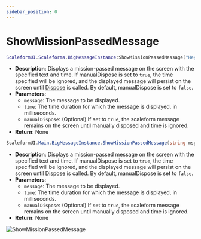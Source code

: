 ```yaml
---
sidebar_position: 0
---
```


# ShowMissionPassedMessage


<Tabs>

<TabItem value="lua" label="Lua">

```lua
ScaleformUI.Scaleforms.BigMessageInstance:ShowMissionPassedMessage("Hey this is a example", 5000, false)
```
- **Description**: Displays a mission-passed message on the screen with the specified text and time. If manualDispose is set to `true`, the time specified will be ignored, and the displayed message will persist on the screen until [Dispose](/scaleformui/docs/ScaleformUI/scaleforms/Dispose) is called. By default, manualDispose is set to `false`.
- **Parameters**:
  - `message`: The message to be displayed.
  - `time`: The time duration for which the message is displayed, in milliseconds.
  - `manualDispose`: (Optional) If set to `true`, the scaleform message remains on the screen until manually disposed and time is ignored.
- **Return**: None

</TabItem>
<TabItem value="csharp" label="C#">

```csharp
ScaleformUI.Main.BigMessageInstance.ShowMissionPassedMessage(string msg, int time = 5000, bool manualDispose = false);
```
- **Description**: Displays a mission-passed message on the screen with the specified text and time. If manualDispose is set to `true`, the time specified will be ignored, and the displayed message will persist on the screen until [Dispose](/scaleformui/docs/ScaleformUI/scaleforms/Dispose) is called. By default, manualDispose is set to `false`.
- **Parameters**:
  - `message`: The message to be displayed.
  - `time`: The time duration for which the message is displayed, in milliseconds.
  - `manualDispose`: (Optional) If set to `true`, the scaleform message remains on the screen until manually disposed and time is ignored.
- **Return**: None

</TabItem>
</Tabs>

![ShowMissionPassedMessage](https://i.imgur.com/ar94OHC.png)